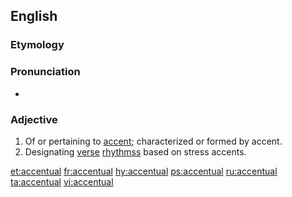 ==English==

===Etymology===
{{suffix|accent|ual}}

===Pronunciation===
* {{a|US}} {{IPA|/æk.ˈsɛn.tʃu.əl/|/æk.ˈsɛntʃ.ə.wəl/|/æk.ˈsɛntʃ.wəl/}}

===Adjective===
{{head|en|adjective}}

# Of or pertaining to [[accent]]; characterized or formed by accent.
# Designating [[verse]] [[rhythms]]s based on stress accents.

[[et:accentual]]
[[fr:accentual]]
[[hy:accentual]]
[[ps:accentual]]
[[ru:accentual]]
[[ta:accentual]]
[[vi:accentual]]